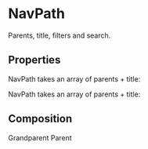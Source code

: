 

<Meta title="Navigation/NavPath" component={NavPath}/>

# NavPath

Parents, title, filters and search.

## Properties

<Props of={NavPath} />

NavPath takes an array of parents + title:

<Preview>
    <Story name="Parents + title">
        <NavPath 
            parents={[
                {
                    "label": "Grandparent",
                    "url": "/grand"
                },
                {
                    "label": "Parent",
                    "url": "/parent"
                }
            ]}
            title="Current" 
            onSelect={action('onSelect')} />
    </Story>
</Preview>

NavPath takes an array of parents + title:

<Preview>
    <Story name="Parents + filters">
        <NavPath 
            parents={[
                {
                    "label": "Grandparent",
                    "url": "/grand"
                },
                {
                    "label": "Parent",
                    "url": "/parent"
                }
            ]}
            filters={[
                {
                    "label": "I dag",
                    "value": "today",
                    "url": "/grand/today"
                },
                {
                    "label": "I går",
                    "value": "yesterday",
                    "url": "/grand/yesterday"
                },
                {
                    "label": "Siste uke",
                    "value": "week",
                    "url": "/grand/week"
                }
            ]} 
            onSelect={action('onSelect')} />
    </Story>
</Preview>

## Composition

<Preview>
    <Story name="Composition">
        <Path>
            <PathItem>Grandparent</PathItem>
            <PathItem>Parent</PathItem>
        </Path>
    </Story>
</Preview>
